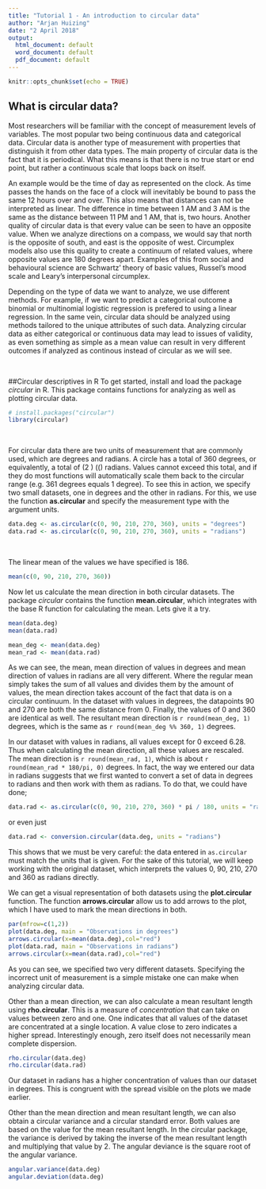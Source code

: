 ```yaml
---
title: "Tutorial 1 - An introduction to circular data"
author: "Arjan Huizing"
date: "2 April 2018"
output:
  html_document: default
  word_document: default
  pdf_document: default
---
```


```r
knitr::opts_chunk$set(echo = TRUE)
```

## What is circular data?
Most researchers will be familiar with the concept of measurement levels of variables. The most popular two being continuous data and categorical data. Circular data is another type of measurement with properties that distinguish it from other data types. The main property of circular data is the fact that it is periodical. What this means is that there is no true start or end point, but rather a continuous scale that loops back on itself. 

An example would be the time of day as represented on the clock. As time passes the hands on the face of a clock will inevitably be bound to pass the same 12 hours over and over. This also means that distances can not be interpreted as linear. The difference in time between 1 AM and 3 AM is the same as the distance between 11 PM and 1 AM, that is, two hours. Another quality of circular data is that every value can be seen to have an opposite value. When we analyze directions on a compass, we would say that north is the opposite of south, and east is the opposite of west. Circumplex models also use this quality to create a continuum of related values, where opposite values are 180 degrees apart. Examples of this from social and behavioural science are Schwartz' theory of basic values, Russel's mood scale and Leary's interpersonal circumplex.

Depending on the type of data we want to analyze, we use different methods. For example, if we want to predict a categorical outcome a binomial or multinomial logistic regression is prefered to using a linear regression. In the same vein, circular data should be analyzed using methods tailored to the unique attributes of such data. Analyzing circular data as either categorical or continuous data may lead to issues of validity, as even something as simple as a mean value can result in very different outcomes if analyzed as continous instead of circular as we will see.

&nbsp;

##Circular descriptives in R
To get started, install and load the package *circular* in R. This package contains functions for analyzing as well as plotting circular data.
```r
# install.packages("circular")
library(circular)
```
&nbsp;

For circular data there are two units of measurement that are commonly used, which are degrees and radians. A circle has a total of 360 degrees, or equivalently, a total of \(2 \pi\) (\(\approx 6.28\) radians. Values cannot exceed this total, and if they do most functions will automatically scale them back to the circular range (e.g. 361 degrees equals 1 degree). To see this in action, we specify two small datasets, one in degrees and the other in radians. For this, we use the function **as.circular** and specify the measurement type with the argument units.

```r
data.deg <- as.circular(c(0, 90, 210, 270, 360), units = "degrees")
data.rad <- as.circular(c(0, 90, 210, 270, 360), units = "radians")
```
&nbsp;

The linear mean of the values we have specified is 186. 
```r
mean(c(0, 90, 210, 270, 360))
```

Now let us calculate the mean direction in both circular datasets. The package *circular* contains the function **mean.circular**, which integrates with the base R function for calculating the mean. Lets give it a try.

```r
mean(data.deg)
mean(data.rad)
```

```r
mean_deg <- mean(data.deg)
mean_rad <- mean(data.rad)
```


As we can see, the mean, mean direction of values in degrees and mean direction of values in radians are all very different. Where the regular mean simply takes the sum of all values and divides them by the amount of values, the mean direction takes account of the fact that data is on a circular continuum. In the dataset with values in degrees, the datapoints 90 and 270 are both the same distance from 0. Finally, the values of 0 and 360 are identical as well. The resultant mean direction is `r round(mean_deg, 1)` degrees, which is the same as `r round(mean_deg %% 360, 1)` degrees.

In our dataset with values in radians, all values except for 0 exceed 6.28. Thus when calculating the mean direction, all these values are rescaled. The mean direction is `r round(mean_rad, 1)`, which is about `r round(mean_rad * 180/pi, 0)` degrees. In fact, the way we entered our data in radians suggests that we first wanted to convert a set of data in degrees to radians and then work with them as radians. To do that, we could have done;

```r
data.rad <- as.circular(c(0, 90, 210, 270, 360) * pi / 180, units = "radians")
```
or even just
```r
data.rad <- conversion.circular(data.deg, units = "radians")
```

This shows that we must be very careful: the data entered in `as.circular` must match the units that is given. For the sake of this tutorial, we will keep working with the original dataset, which interprets the values 0, 90, 210, 270 and 360 as radians directly. 



We can get a visual representation of both datasets using the **plot.circular** function. The function **arrows.circular** allow us to add arrows to the plot, which I have used to mark the mean directions in both.

```r
par(mfrow=c(1,2))
plot(data.deg, main = "Observations in degrees")
arrows.circular(x=mean(data.deg),col="red")
plot(data.rad, main = "Observations in radians")
arrows.circular(x=mean(data.rad),col="red")
```

As you can see, we specified two very different datasets. Specifying the incorrect unit of measurement is a simple mistake one can make when analyzing circular data.

Other than a mean direction, we can also calculate a mean resultant length using **rho.circular**. This is a measure of *concentration* that can take on values between zero and one. One indicates that all values of the dataset are concentrated at a single location. A value close to zero indicates a higher spread. Interestingly enough, zero itself does not necessarily mean complete dispersion.

```r
rho.circular(data.deg)
rho.circular(data.rad)
```

Our dataset in radians has a higher concentration of values than our dataset in degrees. This is congruent with the spread visible on the plots we made earlier.

Other than the mean direction and mean resultant length, we can also obtain a circular variance and a circular standard error. Both values are based on the value for the mean resultant length. In the circular package, the variance is derived by taking the inverse of the mean resultant length and multiplying that value by 2. The angular deviance is the square root of the angular variance.


```r
angular.variance(data.deg)
angular.deviation(data.deg)
```

